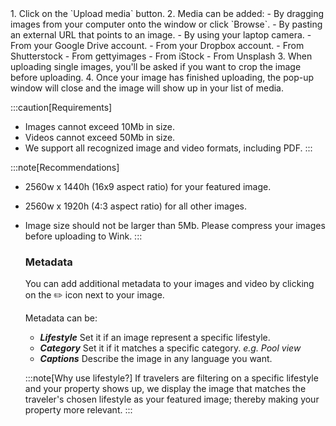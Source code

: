 
<Steps>
1. Click on the `Upload media` button.
2. Media can be added:
    - By dragging images from your computer onto the window or click `Browse`.
    - By pasting an external URL that points to an image.
    - By using your laptop camera.
    - From your Google Drive account.
    - From your Dropbox account.
    - From Shutterstock
    - From gettyimages
    - From iStock
    - From Unsplash
3. When uploading single images, you'll be asked if you want to crop the image before uploading.
4. Once your image has finished uploading, the pop-up window will close and the image will show up in your list of media.
</Steps>
  
:::caution[Requirements]
- Images cannot exceed 10Mb in size.
- Videos cannot exceed 50Mb in size.
- We support all recognized image and video formats, including PDF.
:::
  
:::note[Recommendations]
- 2560w x 1440h (16x9 aspect ratio) for your featured image.
- 2560w x 1920h (4:3 aspect ratio) for all other images.
- Image size should not be larger than 5Mb. Please compress your images before uploading to Wink.
:::
  
  ### Metadata
  
  You can add additional metadata to your images and video by clicking on the ✏️ icon next to your image.
  
  Metadata can be:
  
  - ***Lifestyle*** Set it if an image represent a specific lifestyle. 
  - ***Category*** Set it if it matches a specific category. *e.g. Pool view* 
  - ***Captions*** Describe the image in any language you want.
  
  :::note[Why use lifestyle?]
  If travelers are filtering on a specific lifestyle and your property shows up, we display the image that matches the traveler's chosen lifestyle as your featured image; thereby making your property more relevant.
  :::